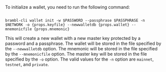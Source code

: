To initialize a wallet, you need to run the following command:

<pre><code>
brambl-cli wallet init -w $PASSWORD --passphrase $PASSPHRASE -n $NETWORK -o {props.keyfile} --newwalletdb {props.wallet} --mnemonicfile {props.mnemonic}
</code></pre>

This will create a new wallet with a new master key protected by a password and a passphrase. The wallet will be stored in the file specified by the `--newwalletdb` option. The mnemonic will be stored in the file specified by the `--mnemonicfile` option. The master key will be stored in the file specified by the `-o` option. The valid values for the `-n` option are `mainnet`, `testnet`, and `private`.